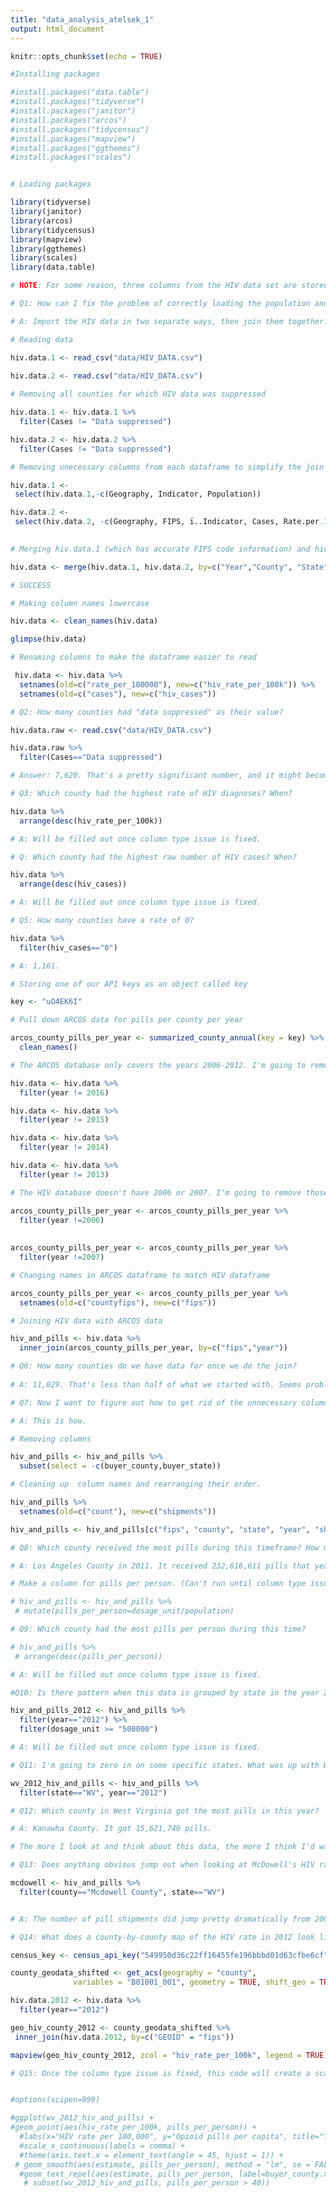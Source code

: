 ```yaml
---
title: "data_analysis_atelsek_1"
output: html_document
---
```


```r
knitr::opts_chunk$set(echo = TRUE)
```

```r

#Installing packages

#install.packages("data.table")
#install.packages("tidyverse")
#install.packages("janitor")
#install.packages("arcos")
#install.packages("tidycensus")
#install.packages("mapview")
#install.packages("ggthemes")
#install.packages("scales")


# Loading packages

library(tidyverse)
library(janitor)
library(arcos)
library(tidycensus)
library(mapview)
library(ggthemes)
library(scales)
library(data.table)

```

```r

# NOTE: For some reason, three columns from the HIV data set are stored as characters or factors, rather than numerical values, which means I can't perform calculations on them or sort them in order properly. I can easily transform them into numerical columns, but for reasons I don't understand, doing so alters all the values in the column and makes them wildly innaccurate. This is something I'll have to figure out with Sean. Until I do, I can't run certain chunks of code. So for now, I'll write them in comments; once Sean and I figure out a fix, it will only take me about five minutes to go back, run what I have written and get results.

```

```r

# Q1: How can I fix the problem of correctly loading the population and FIPS columns?

# A: Import the HIV data in two separate ways, then join them together.

# Reading data

hiv.data.1 <- read_csv("data/HIV_DATA.csv")
                     
hiv.data.2 <- read.csv("data/HIV_DATA.csv")

```

```r


# Removing all counties for which HIV data was suppressed

hiv.data.1 <- hiv.data.1 %>%
  filter(Cases != "Data suppressed")

hiv.data.2 <- hiv.data.2 %>%
  filter(Cases != "Data suppressed")

```

```r

# Removing unecessary columns from each dataframe to simplify the join

hiv.data.1 <- 
 select(hiv.data.1,-c(Geography, Indicator, Population))

hiv.data.2 <- 
 select(hiv.data.2, -c(Geography, FIPS, ï..Indicator, Cases, Rate.per.100000))
 
```

```r

# Merging hiv.data.1 (which has accurate FIPS code information) and hiv.data.2 (which has accurate population information)

hiv.data <- merge(hiv.data.1, hiv.data.2, by=c("Year","County", "State")) 

# SUCCESS 

# Making column names lowercase

hiv.data <- clean_names(hiv.data)

```

```r

glimpse(hiv.data)

```

```r

# Renaming columns to make the dataframe easier to read

 hiv.data <- hiv.data %>% 
  setnames(old=c("rate_per_100000"), new=c("hiv_rate_per_100k")) %>%
  setnames(old=c("cases"), new=c("hiv_cases")) 


```

```r

# Q2: How many counties had "data suppressed" as their value?

hiv.data.raw <- read.csv("data/HIV_DATA.csv")

hiv.data.raw %>%
  filter(Cases=="Data suppressed")

# Answer: 7,620. That's a pretty significant number, and it might become a problem later on in the project.

```

```r

# Q3: Which county had the highest rate of HIV diagnoses? When?

hiv.data %>%
  arrange(desc(hiv_rate_per_100k))

# A: Will be filled out once column type issue is fixed.

```

```r

# Q: Which county had the highest raw number of HIV cases? When? 

hiv.data %>%
  arrange(desc(hiv_cases))

# A: Will be filled out once column type issue is fixed.

```

``` r

# Q5: How many counties have a rate of 0?

hiv.data %>%
  filter(hiv_cases=="0")

# A: 1,161.

```

```r

# Storing one of our API keys as an object called key

key <- "uO4EK6I"

# Pull down ARCOS data for pills per county per year

arcos_county_pills_per_year <- summarized_county_annual(key = key) %>%
  clean_names()

```

``` r

# The ARCOS database only covers the years 2006-2012. I'm going to remove the years that don't match up from the HIV data. For some reason it isn't working when I list multiple years I want to remove, so I guess I'll just do it four times.

hiv.data <- hiv.data %>%
  filter(year != 2016)

hiv.data <- hiv.data %>%
  filter(year != 2015)

hiv.data <- hiv.data %>%
  filter(year != 2014)

hiv.data <- hiv.data %>%
  filter(year != 2013)

# The HIV database doesn't have 2006 or 2007. I'm going to remove those from the ARCOS database.

arcos_county_pills_per_year <- arcos_county_pills_per_year %>%
  filter(year !=2006) 
  
  
arcos_county_pills_per_year <- arcos_county_pills_per_year %>% 
  filter(year !=2007)

```

```r

# Changing names in ARCOS dataframe to match HIV dataframe

arcos_county_pills_per_year <- arcos_county_pills_per_year %>% 
  setnames(old=c("countyfips"), new=c("fips"))


```

```r

# Joining HIV data with ARCOS data

hiv_and_pills <- hiv.data %>%
  inner_join(arcos_county_pills_per_year, by=c("fips","year"))

```

```r

# Q6: How many counties do we have data for once we do the join? 
 
# A: 11,029. That's less than half of what we started with. Seems problematic. Maybe I will have to     focus on one state? Or a handful of states?

```

```r

# Q7: Now I want to figure out how to get rid of the unnecessary columns and arrange them nicely. How do I do that?

# A: This is how.

# Removing columns

hiv_and_pills <- hiv_and_pills %>%
  subset(select = -c(buyer_county,buyer_state))

# Cleaning up  column names and rearranging their order. 

hiv_and_pills %>%
  setnames(old=c("count"), new=c("shipments")) 

hiv_and_pills <- hiv_and_pills[c("fips", "county", "state", "year", "shipments", "dosage_unit", "hiv_cases", "hiv_rate_per_100k", "population")]

```

```r

# Q8: Which county received the most pills during this timeframe? How many? What year was it?

# A: Los Angeles County in 2011. It received 232,616,611 pills that year.

```

```r

# Make a column for pills per person. (Can't run until column type issue is fixed)

# hiv_and_pills <- hiv_and_pills %>%
 # mutate(pills_per_person=dosage_unit/population)

```

```r

# Q9: Which county had the most pills per person during this time?

# hiv_and_pills %>%
 # arrange(desc(pills_per_person))

# A: Will be filled out once column type issue is fixed.

```

```r

#Q10: Is there pattern when this data is grouped by state in the year 2012 and filtered for counties that received a decent amount of pills?

hiv_and_pills_2012 <- hiv_and_pills %>%
  filter(year=="2012") %>%
  filter(dosage_unit >= "500000")

# A: Will be filled out once column type issue is fixed.

```

```r

# Q11: I'm going to zero in on some specific states. What was up with West Virginia in 2012?

wv_2012_hiv_and_pills <- hiv_and_pills %>%
  filter(state=="WV", year=="2012") 

# Q12: Which county in West Virginia got the most pills in this year?

# A: Kanawha County. It got 15,621,740 pills.

```

```r

# The more I look at and think about this data, the more I think I'd want to compare pill shipments from 2006-2012 with HIV data from 2016 (or the most recent I can get). That could be more valuable because, if there is a link between the severity of the opioid crisis on the county level and that county's HIV rate, it probably would have taken some time to develop. Per the Post article Sean sent me, the CDC released a report in 2016 that identified 220 counties across the nation that were at risk for HIV because of intravenous drug use. The most at-risk county was Wolfe County, Kentucky. That county's HIV data wasn't available from the CDC. McDowell County, West Virginia, ranked second. I'm going to zero in on it.

# Q13: Does anything obvious jump out when looking at McDowell's HIV rate and pill shipments from 2008-2012?

mcdowell <- hiv_and_pills %>%
  filter(county=="Mcdowell County", state=="WV")


# A: The number of pill shipments did jump pretty dramatically from 2009-12, as did the HIV rate per 100,000. However, with such a small sample size, it's hard to tell how valuable those numbers are.

```

```r

# Q14: What does a county-by-county map of the HIV rate in 2012 look like? (Not sure if the color-coding is valuable given the issue with the column type. It's certainly messing up the legend. It's useful, though, to get a sense of what areas of the country I have data for, and what areas I don't.)

census_key <- census_api_key("549950d36c22ff16455fe196bbbd01d63cfbe6cf")

county_geodata_shifted <- get_acs(geography = "county",
              variables = "B01001_001", geometry = TRUE, shift_geo = TRUE)

hiv.data.2012 <- hiv.data %>%
  filter(year=="2012")

geo_hiv_county_2012 <- county_geodata_shifted %>%
 inner_join(hiv.data.2012, by=c("GEOID" = "fips"))

mapview(geo_hiv_county_2012, zcol = "hiv_rate_per_100k", legend = TRUE)

```

```r

# Q15: Once the column type issue is fixed, this code will create a scatter plot with a trendline that shows West Virginia counties' pill shipments and HIV cases per 100,000 in the year 2012.


#options(scipen=999)

#ggplot(wv_2012_hiv_and_pills) +
#geom_point(aes(hiv_rate_per_100k, pills_per_person)) + 
  #labs(x="HIV rate per 100,000", y="Opioid pills per capita", title="Title Here", caption = "Source: DEA ARCOS database, via Washington Post") +
  #scale_x_continuous(labels = comma) +  
  #theme(axis.text.x = element_text(angle = 45, hjust = 1)) +
 # geom_smooth(aes(estimate, pills_per_person), method = "lm", se = FALSE) +
  #geom_text_repel(aes(estimate, pills_per_person, label=buyer_county.x), 
   # subset(wv_2012_hiv_and_pills, pills_per_person > 40))

```
